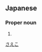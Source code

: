 ==Japanese==
{{ja-kanjitab|紗|子}}

===Proper noun===
{{ja-pos|proper|さえこ}}
# {{given name|female|lang=ja|sort=さえこ}}
[[Category:Japanese female given names|さえこ]]